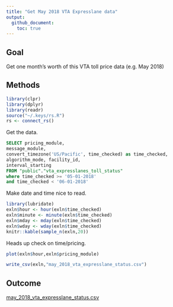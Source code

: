 ```yaml
---
title: "Get May 2018 VTA Expresslane data"
output:
  github_document:
    toc: true
---
```


## Goal 

Get one month's worth of this VTA toll price data (e.g. May 2018)

## Methods

```r
library(clpr)
library(dplyr)
library(readr)
source("~/.keys/rs.R")
rs <- connect_rs()
```

Get the data. 

```sql
SELECT pricing_module,
message_module,
convert_timezone('US/Pacific', time_checked) as time_checked,
algorithm_mode, facility_id,
interval_starting
FROM "public"."vta_expresslanes_toll_status"
where time_checked >= '05-01-2018'
and time_checked < '06-01-2018'
```

Make date and time nice to read. 

```r
library(lubridate)
exln$hour <- hour(exln$time_checked)
exln$minute <- minute(exln$time_checked)
exln$mday <- mday(exln$time_checked)
exln$wday <- wday(exln$time_checked)
knitr::kable(sample_n(exln,20))
```

Heads up check on time/pricing.

```r
plot(exln$hour,exln$pricing_module)
```

```r
write_csv(exln,"may_2018_vta_expresslane_status.csv")
```

## Outcome 

[may_2018_vta_expresslane_status.csv](may_2018_vta_expresslane_status.csv)

